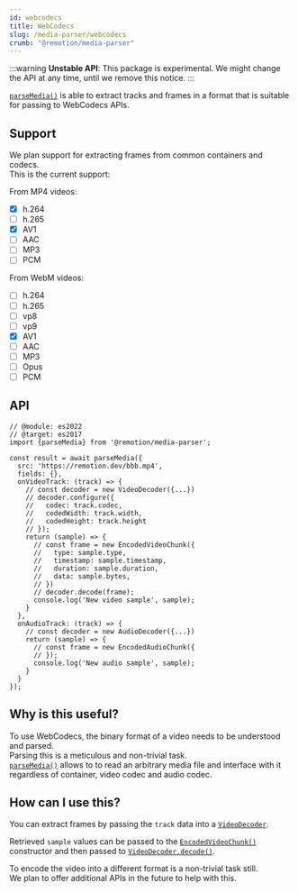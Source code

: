 ```yaml
---
id: webcodecs
title: WebCodecs
slug: /media-parser/webcodecs
crumb: "@remotion/media-parser"
---
```


:::warning
**Unstable API**: This package is experimental. We might change the API at any time, until we remove this notice.
:::

[`parseMedia()`](/docs/media-parser/parse-media) is able to extract tracks and frames in a format that is suitable for passing to WebCodecs APIs.  

## Support

We plan support for extracting frames from common containers and codecs.  
This is the current support:

From MP4 videos:

- [x] h.264
- [ ] h.265
- [x] AV1
- [ ] AAC
- [ ] MP3
- [ ] PCM

From WebM videos:

- [ ] h.264
- [ ] h.265
- [ ] vp8
- [ ] vp9
- [x] AV1
- [ ] AAC
- [ ] MP3
- [ ] Opus
- [ ] PCM

## API

```tsx twoslash title="Reading video and audio frames"
// @module: es2022
// @target: es2017
import {parseMedia} from '@remotion/media-parser';

const result = await parseMedia({
  src: 'https://remotion.dev/bbb.mp4',
  fields: {},
  onVideoTrack: (track) => {
    // const decoder = new VideoDecoder({...})
    // decoder.configure({
    //   codec: track.codec,
    //   codedWidth: track.width,
    //   codedHeight: track.height
    // });
    return (sample) => {
      // const frame = new EncodedVideoChunk({
      //   type: sample.type,
      //   timestamp: sample.timestamp,
      //   duration: sample.duration,
      //   data: sample.bytes,
      // })
      // decoder.decode(frame);
      console.log('New video sample', sample);
    }
  },
  onAudioTrack: (track) => {
    // const decoder = new AudioDecoder({...})
    return (sample) => {
      // const frame = new EncodedAudioChunk({
      // });
      console.log('New audio sample', sample);
    }
  }
});
```

## Why is this useful?

To use WebCodecs, the binary format of a video needs to be understood and parsed.  
Parsing this is a meticulous and non-trivial task.  
[`parseMedia()`](/docs/media-parser/parse-media) allows to to read an arbitrary media file and interface with it regardless of container, video codec and audio codec.  

## How can I use this?

You can extract frames by passing the `track` data into a [`VideoDecoder`](https://developer.mozilla.org/en-US/docs/Web/API/VideoDecoder).  

Retrieved `sample` values can be passed to the [`EncodedVideoChunk()`](https://developer.mozilla.org/en-US/docs/Web/API/EncodedVideoChunk) constructor and then passed to [`VideoDecoder.decode()`](https://developer.mozilla.org/en-US/docs/Web/API/VideoDecoder/decode).

To encode the video into a different format is a non-trivial task still.  
We plan to offer additional APIs in the future to help with this.
